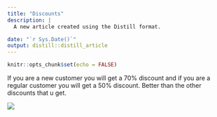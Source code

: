 ```yaml
---
title: "Discounts"
description: |
  A new article created using the Distill format.

date: "`r Sys.Date()`"
output: distill::distill_article
---
```


```r
knitr::opts_chunk$set(echo = FALSE)
```

If you are a new customer you will get a 70% discount and if you are a regular customer you will get a 50% discount. Better than the other discounts that u get.

![](Images/bloh.jfif)





